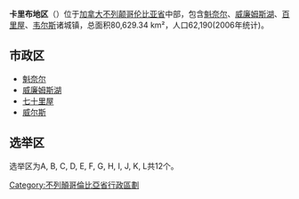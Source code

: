 {{Refimprove|time=2018-02-22T03:37:35+00:00}} 
{{Infobox settlement
<!-- Basic info  ---------------->
|name                   =  卡里布地区
|official_name          =
|other_name             =
|native_name            =  <!-- if different from the English name -->
|native_name_lang       =  <!-- Use ISO639 code, e.g. "fr" for French.
                           If there is more than one native name, in different languages,
                           enter those names using {{lang}}, instead -->
|nickname               =
|settlement_type        = [[不列颠哥伦比亚省行政区划|行政区划]]
|total_type             = <!-- to set a non-standard label for total area and population rows -->
|motto                  =
<!-- images and maps  ----------->
|image_skyline          =
|imagesize              =
|image_caption          =
|image_flag             = <!-- 檔案不存在 Cariboo Regional District flag.jpg ，可從英文維基百科取得 -->
|flag_size              =
|image_seal             =
|seal_size              =
|image_shield           =
|shield_size            =
|image_blank_emblem     =
|blank_emblem_type      =
|blank_emblem_size      =
|image_map              = CaribooRD.svg
|mapsize                =
|map_caption            =
|image_map1             =
|mapsize1               =
|map_caption1           =
|image_dot_map          =
|dot_mapsize            =
|dot_map_caption        =
|dot_x =  |dot_y =
|pushpin_map            = <!-- name of a location map as per Template:Location_map -->
|pushpin_label_position = <!-- position of the pushpin label: left, right, top, bottom, none -->
|pushpin_map_caption    =
|pushpin_mapsize        =
<!-- Location ------------------>
|subdivision_type       = [[國家|國家]]
|subdivision_name       = {{CAN}}
|subdivision_type1      = [[省|省]]
|subdivision_name1      = [[不列顛哥倫比亞|不列顛哥倫比亞]]
|subdivision_type2      =
|subdivision_name2      =
|subdivision_type3      =
|subdivision_name3      =
|subdivision_type4      =
|subdivision_name4      =
<!-- Smaller parts (e.g. boroughs of a city) and seat of government -->
|seat_type              =
|seat                   =
|parts_type             =
|parts_style            = <!-- =list (for list), coll (for collapsed list), para (for paragraph format)
                               Default is list if up to 5 items, coll if more than 5-->
|parts                  = <!-- parts text, or header for parts list -->
|p1                     =
|p2                     = <!-- etc. up to p50: for separate parts to be listed-->
<!-- Politics ----------------->
|government_footnotes   =
|government_type        =
|leader_party           =
|leader_title           = CAO
|leader_name            = Janis Bell
|leader_title1          = Directors
|leader_name1           = {{Collapsible list
|title       = District Board
|title_style =
|list_style  =
|1=Ted Armstrong
|2=Joan Sorley
|3=Steve Forseth
|4=Roger William
|5=Mitch Campsall
|6=Margo Wagner
|7=Jerry Bruce
|8=Dylan Cash
|9=John Massier
|10=Byron Kemp
|11=Betty Anderson
|12=Brian Coakley
|13=Al Richmond
|14=Bob Simpson
|15=Robin Sharpe
|16=Walt Cobb}}
|leader_title2          =
|leader_name2           =
|leader_title3          =
|leader_name3           =
|leader_title4          =
|leader_name4           =
|established_title      =  <!-- Settled -->
|established_date       =
|established_title1     =  <!-- Incorporated (town) -->
|established_date1      =
|established_title2     = <!-- Incorporated (city) -->
|established_date2      =
|established_title3     =
|established_date3      =
|extinct_title          =
|extinct_date           =
|founder                =
|named_for              =
<!-- Area    --------------------->
|area_magnitude         = <!-- use only to set a special wikilink -->
|unit_pref                = <!--Enter: Imperial, to display imperial before metric-->
|area_footnotes           =
|area_total_km2           = 80629.34
|area_land_km2            = <!--See table @ Template:Infobox Settlement for details on unit conversion-->
|area_water_km2           =
|area_total_dunam         = <!--Used in Middle East articles only-->
|area_total_sq_mi         =
|area_land_sq_mi          =
|area_water_sq_mi         =
|area_water_percent       =
|area_urban_km2           =
|area_urban_sq_mi         =
|area_metro_km2           =
|area_metro_sq_mi         =
|area_blank1_title        =
|area_blank1_km2          =
|area_blank1_sq_mi        =
<!-- Elevation -------------------------->
|elevation_footnotes    =  <!--for references: use <ref> tags-->
|elevation_m            =
|elevation_ft           =
|elevation_max_m            =
|elevation_max_ft           =
|elevation_min_m            =
|elevation_min_ft           =
<!-- Population   ----------------------->
|population_as_of               = 2006
|population_footnotes           =
|population_note                =
|population_total               = 62190
|population_density_km2         = auto
|population_density_sq_mi       =
|population_est                 =
|pop_est_as_of                  =
|population_metro               =
|population_density_metro_km2   =
|population_density_metro_sq_mi =
|population_urban               =
|population_density_urban_km2   =
|population_density_urban_sq_mi =
|population_blank1_title        =
|population_blank1              =
|population_density_blank1_km2 =
|population_density_blank1_sq_mi =
|demographics_type1             =
|demographics1_footnotes        =
|demographics1_title1           =
|demographics1_info1            =
|demographics1_title2           =
|demographics1_info2            =
|demographics1_title3           =
|demographics1_info3            =
|demographics1_title4           =
|demographics1_info4            =
|demographics1_title5           =
|demographics1_info5            =
|demographics_type2             =
|demographics2_footnotes        =
|demographics2_title1           =
|demographics2_info1            =
|demographics2_title2           =
|demographics2_info2            =
|demographics2_title3           =
|demographics2_info3            =
|demographics2_title4           =
|demographics2_info4            =
|demographics2_title5           =
|demographics2_info5            =
<!-- General information  --------------->
|timezone               =
|utc_offset             =
|timezone_DST           =
|utc_offset_DST         =
<!-- Area/postal codes & others -------->
|postal_code_type       =  <!-- enter ZIP code, Postcode, Post code, Postal code... -->
|postal_code            =
|area_code              =
|twin1                  =
|twin1_country          =
|twin2                  =
|twin2_country          =
|twin3                  =
|twin3_country          =
|twin4                  =
|twin4_country          =
|twin5                  =
|twin5_country          =
|twin6                  =
|twin6_country          =
|twin7                  =
|twin7_country          =
|blank_name             =
|blank_info             =
|blank1_name            =
|blank1_info            =
|blank2_name            =
|blank2_info            =
|blank3_name            =
|blank3_info            =
|blank4_name            =
|blank4_info            =
|blank5_name            =
|blank5_info            =
|blank6_name            =
|blank6_info            =
|website                = [http://www.cariboord.bc.ca/ Cariboo Regional District]
|footnotes              =
}}

'''卡里布地区'''（{{lang-en|Cariboo Regional District}}）位于[[加拿大|加拿大]][[不列颠哥伦比亚省|不列颠哥伦比亚省]]中部，包含[[魁奈尔|魁奈尔]]、[[威廉姆斯湖|威廉姆斯湖]]、[[百里屋|百里屋]]、[[韦尔斯|韦尔斯]]诸城镇，总面积80,629.34 km²，人口62,190(2006年统计)。

== 市政区 ==
*[[魁奈尔|魁奈尔]]
*[[威廉姆斯湖|威廉姆斯湖]]
*[[七十里屋|七十里屋]]
*[[韦尔斯_(不列颠哥伦比亚省)|威尔斯]]

== 选举区 ==
选举区为A, B, C, D, E, F, G, H, I, J, K, L共12个。

{{不列颠哥伦比亚省行政区划}}

{{DEFAULTSORT:Cariboo}}
[[Category:不列顛哥倫比亞省行政區劃|Category:不列顛哥倫比亞省行政區劃]]